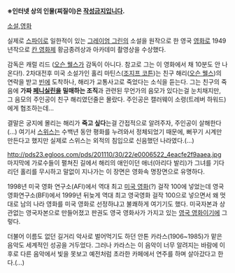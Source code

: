 '''※인터넷 상의 인물(찌질이)은 [[작성금지]]입니다.'''

[[소설]],[[영화]]

실제로 [[스파이]]로 일한적이 있는 [[그레이엄 그린]]의 소설을 원작으로 한 영국 [[영화]]로 1949년작으로 [[칸 영화제]] 황금종려상과 아카데미 촬영상을 수상했다.

감독은 캐럴 리드 ([[오슨 웰스]]가 감독이 아니다. 참고로 그는 이 영화에서 채 10분도 안 나온다!). 2차대전후 미국 소설가인 홀리 마틴스([[조지프 코튼]])는 친구 해리([[오슨 웰스]])의 연락을 받고 [[빈]]에 도착하나, 해리가 교통사고로 죽었다는 소식을 듣는다. 그는 친구의 죽음에 '''가짜 [[페니실린]]을 밀매하는 조직'''과 관련된 무언가의 음모가 있다는걸 눈치채지만, 그 음모의 주인공이 친구 해리였던줄은 몰랐다. 주인공은 캘러웨이 소령(트레버 하워드)에게 협조하는데...

결말은 궁지에 몰리는 해리가 '''죽고 싶다'''는걸 간접적으로 알려주자, 주인공이 살해한다(...) 여기서 [[스위스]]는 수백년 동안 평화를 누려와서 정체되었기 때문에, 뻐꾸기 시계만 만든다고 했지만 실제로 스위스는 외적의 침입으로 신음했던 나라였다.(...)

http://pds23.egloos.com/pds/201110/30/22/e0006522_4eacfe2f9aaea.jpg
마지막에 가로수들이 펼쳐진 길에서 해리의 애인이던 애너(아리다 발리)가 그녀를 기다리던 홀리를 무시하고 말없이 지나가는 이 장면은 영화속 명장면으로 유명하다.

1998년 미국 영화 연구소(AFI)에서 역대 최고 [[미국 영화]](?) 걸작 100에 넣었는데 영국 영화연구소(BFI)에서 1999년 뒤늦게 역대 최고 영국영화 걸작 100으로 넣으면서 왜 멋대로 남의 나라 영화를 미국 영화로 선정하냐고 불쾌하게 여기기도 했다. 미국자본과 상관없는 영국자본으로 만들어졌고 판권도 영국 영화사가 가지고 있는 [[영국 영화]]이기에 그렇다.

더불어 이름도 없던 길거리 악사로 벌어먹기도 하던 안톤 카라스(1906~1985)가 맡은 음악도 세계적인 성공을 거두었다. 그러나 카라스는 이 음악이 너무 알려지는 바람에 이후로 다른 음악에서 빛을 못보고 예전처럼 초라한 카페에서 연주를 하며 살아갔다고 한다.(...)
